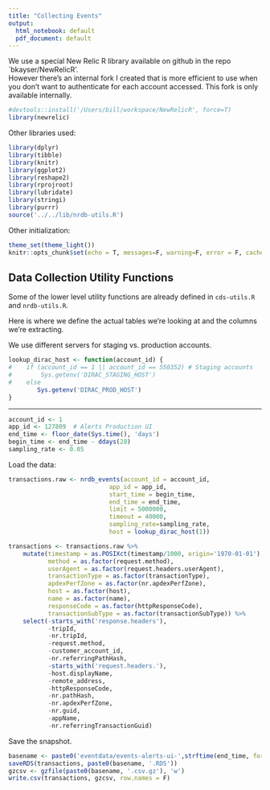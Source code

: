 ```yaml
---
title: "Collecting Events"
output:
  html_notebook: default
  pdf_document: default
---
```


We use a special New Relic R library available on github in the repo `bkayser/NewRelicR'.  
However there's an internal fork I created that is more efficient to use when you don't 
want to authenticate for each account accessed.  This fork is only available internally.

```r
#devtools::install('/Users/bill/workspace/NewRelicR', force=T)
library(newrelic)
```

Other libraries used:

```r
library(dplyr)
library(tibble)
library(knitr)
library(ggplot2)
library(reshape2)
library(rprojroot)
library(lubridate)
library(stringi)
library(purrr)
source('../../lib/nrdb-utils.R')
```

Other initialization:

```r
theme_set(theme_light())
knitr::opts_chunk$set(echo = T, messages=F, warning=F, error = F, cache=T)
```


<style type="text/css">
.table {
    width: inherit;
    max-width: 100%;
    margin-bottom: 20px;
}
.math.display {
  font-size: 28px;
}
</style>

## Data Collection Utility Functions

Some of the lower level utility functions are already defined in `cds-utils.R` and `nrdb-utils.R`.

Here is where we define the actual tables we're looking at and the columns we're extracting.

We use different servers for staging vs. production accounts.

```r
lookup_dirac_host <- function(account_id) {
#    if (account_id == 1 || account_id == 550352) # Staging accounts
#        Sys.getenv('DIRAC_STAGING_HOST')
#    else
        Sys.getenv('DIRAC_PROD_HOST')
}
```

-------------

```r
account_id <- 1
app_id <- 127809  # Alerts Production UI
end_time <- floor_date(Sys.time(), 'days')
begin_time <- end_time - ddays(28)
sampling_rate <- 0.05
```

Load the data:

```r

transactions.raw <- nrdb_events(account_id = account_id,
                            app_id = app_id,
                            start_time = begin_time,
                            end_time = end_time,
                            limit = 5000000,
                            timeout = 40000,
                            sampling_rate=sampling_rate,
                            host = lookup_dirac_host(1)) 

transactions <- transactions.raw %>%
    mutate(timestamp = as.POSIXct(timestamp/1000, origin='1970-01-01'),
           method = as.factor(request.method),
           userAgent = as.factor(request.headers.userAgent),
           transactionType = as.factor(transactionType),
           apdexPerfZone = as.factor(nr.apdexPerfZone),
           host = as.factor(host),
           name = as.factor(name),
           responseCode = as.factor(httpResponseCode),
           transactionSubType = as.factor(transactionSubType)) %>%
    select(-starts_with('response.headers'),
           -tripId, 
           -nr.tripId,
           -request.method,
           -customer_account_id,
           -nr.referringPathHash,
           -starts_with('request.headers.'),
           -host.displayName,
           -remote_address,
           -httpResponseCode,
           -nr.pathHash,
           -nr.apdexPerfZone,
           -nr.guid,
           -appName,
           -nr.referringTransactionGuid) 

```

Save the snapshot.

```r
basename <- paste0('eventdata/events-alerts-ui-',strftime(end_time, format = '%F'))
saveRDS(transactions, paste0(basename, '.RDS'))
gzcsv <- gzfile(paste0(basename, '.csv.gz'), 'w')
write.csv(transactions, gzcsv, row.names = F)
```